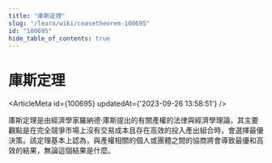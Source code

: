 ```yaml
---
title: "庫斯定理"
slug: "/learn/wiki/coasetheorem-100695"
id: "100695"
hide_table_of_contents: true
---
```



# 庫斯定理

<ArticleMeta id={100695} updatedAt={'2023-09-26 13:58:51'} />
<div className='border-solid border-b border-t-0 my-4 border-[var(--ifm-color-gray-300)]' />

庫斯定理是由經濟學家羅納德·庫斯提出的有關產權的法律與經濟學理論，其主要觀點是在完全競爭市場上沒有交易成本且存在高效的投入產出組合時，會選擇最優決策。該定理基本上認為，與產權相關的個人或團體之間的協商將會導致最優和高效的結果，無論這個結果是什麼。
